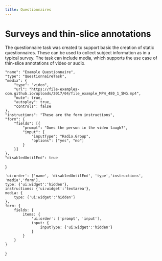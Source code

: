 ```yaml
---
title: Questionnaires
---
```



# Surveys and thin-slice annotations

The questionnaire task was created to support basic the creation of static questionnaires. These can be used to collect subject information as in a typical survey. The task can include media, which supports the use case of thin-slice annotations of video or audio.

    "name": "Example Questionnaire",
    "type": "QuestionnaireTask",
    "media": {
        "type": "video",
        "url": "https://file-examples-com.github.io/uploads/2017/04/file_example_MP4_480_1_5MG.mp4",
        "mute": true,
        "autoplay": true,
        "controls": false
    },
    "instructions": "These are the form instructions",
    "form": {
        "fields": [{
            "prompt": "Does the person in the video laugh?",
            "input": {
                "inputType": "Radio.Group",
                "options": ["yes", "no"]
            }
        }]
    },
    "disabledUntilEnd": true
}

    'ui:order': ['name', 'disabledUntilEnd', 'type','instructions', 'media','form'],
    type: {'ui:widget':'hidden'},
    instructions: {'ui:widget':'textarea'},
    media: {
        type: {'ui:widget':'hidden'}
    },
    form: {
        fields: {
            items: {
                'ui:order': ['prompt', 'input'],
                input: {
                    inputType: {'ui:widget':'hidden'}
                }
            }
        }
    }
}

<TaskForm spec={taskSpec} 
    schemaName='QuestionnaireTaskSpec'
    uiSchema={uiSchema}/>

